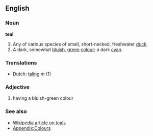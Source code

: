 ==English==
===Noun===
'''teal'''

#Any of various species of small, short-necked, freshwater [[duck]].
#A dark, somewhat [[bluish]], [[green]] [[color|colour]]; a dark [[cyan]].

===Translations===
*Dutch: [[taling]] ''m'' (1)

===Adjective===
#having a bluish-green colour

===See also===
*[[en:Teal|Wikipedia article on teals]]
*[[Wiktionary_Appendix:Colours|Appendix:Colours]]